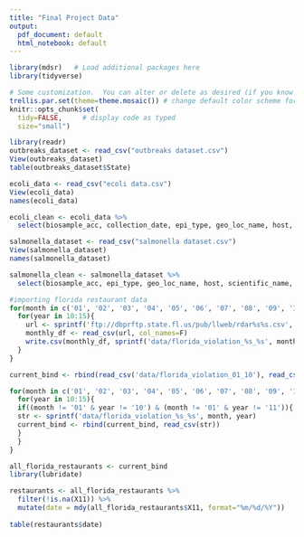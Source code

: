 ```yaml
---
title: "Final Project Data"
output:
  pdf_document: default
  html_notebook: default
---
```


```r
library(mdsr)   # Load additional packages here
library(tidyverse)

# Some customization.  You can alter or delete as desired (if you know what you are doing).
trellis.par.set(theme=theme.mosaic()) # change default color scheme for lattice
knitr::opts_chunk$set(
  tidy=FALSE,     # display code as typed
  size="small")
```


```r
library(readr)
outbreaks_dataset <- read_csv("outbreaks dataset.csv")
View(outbreaks_dataset)
table(outbreaks_dataset$State)
```


```r
ecoli_data <- read_csv("ecoli data.csv")
View(ecoli_data)
names(ecoli_data)

ecoli_clean <- ecoli_data %>%
  select(biosample_acc, collection_date, epi_type, geo_loc_name, host, isolation_source, target_creation_date, status)
```

```r
salmonella_dataset <- read_csv("salmonella dataset.csv")
View(salmonella_dataset)
names(salmonella_dataset)

salmonella_clean <- salmonella_dataset %>%
  select(biosample_acc, epi_type, geo_loc_name, host, scientific_name, sra_release_date, strain, target_creation_date, status, isolation_source, collection_date)
```

```r
#importing florida restaurant data
for(month in c('01', '02', '03', '04', '05', '06', '07', '08', '09', '10', '11', '12')){
  for(year in 10:15){
    url <- sprintf('ftp://dbprftp.state.fl.us/pub/llweb/rdar%s%s.csv', month, year)
    monthly_df <- read_csv(url, col_names=F)
    write.csv(monthly_df, sprintf('data/florida_violation_%s_%s', month, year), row.names=F)
  }
}

current_bind <- rbind(read_csv('data/florida_violation_01_10'), read_csv('data/florida_violation_01_11'))

for(month in c('01', '02', '03', '04', '05', '06', '07', '08', '09', '10', '11', '12')){
  for(year in 10:15){
  if((month != '01' & year != '10') & (month != '01' & year != '11')){
  str <- sprintf('data/florida_violation_%s_%s', month, year)
  current_bind <- rbind(current_bind, read_csv(str))
  }
  }
}

all_florida_restaurants <- current_bind
library(lubridate)

restaurants <- all_florida_restaurants %>%
  filter(!is.na(X11)) %>%
  mutate(date = mdy(all_florida_restaurants$X11, format="%m/%d/%Y"))
         
table(restaurants$date)
```

